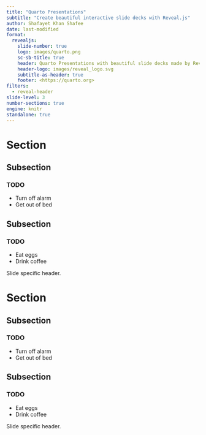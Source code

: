 ```yaml
---
title: "Quarto Presentations"
subtitle: "Create beautiful interactive slide decks with Reveal.js"
author: Shafayet Khan Shafee
date: last-modified
format: 
  revealjs:
    slide-number: true
    logo: images/quarto.png
    sc-sb-title: true
    header: Quarto Presentations with beautiful slide decks made by RevealJs
    header-logo: images/reveal_logo.svg
    subtitle-as-header: true
    footer: <https://quarto.org>
filters: 
  - reveal-header
slide-level: 3
number-sections: true
engine: knitr
standalone: true
---
```


# Section

## Subsection

### TODO

- Turn off alarm
- Get out of bed


## Subsection

### TODO

- Eat eggs
- Drink coffee

::: header

Slide specific header.

:::


# Section {background="#43464B"}

## Subsection {background="#43464B"}

### TODO {background="#43464B"}

- Turn off alarm
- Get out of bed



## Subsection {background="#43464B"}

### TODO {background="#43464B"}

- Eat eggs
- Drink coffee


::: header

Slide specific header.

:::
